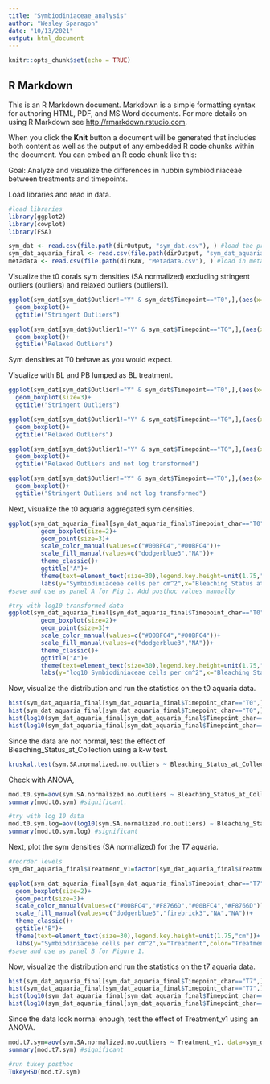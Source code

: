 ```yaml
---
title: "Symbiodiniaceae_analysis"
author: "Wesley Sparagon"
date: "10/13/2021"
output: html_document
---
```


```r
knitr::opts_chunk$set(echo = TRUE)
```

## R Markdown

This is an R Markdown document. Markdown is a simple formatting syntax for authoring HTML, PDF, and MS Word documents. For more details on using R Markdown see <http://rmarkdown.rstudio.com>.

When you click the **Knit** button a document will be generated that includes both content as well as the output of any embedded R code chunks within the document. You can embed an R code chunk like this:

Goal: Analyze and visualize the differences in nubbin symbiodiniaceae between treatments and timepoints.

Load libraries and read in data.

```r
#load libraries
library(ggplot2)
library(cowplot)
library(FSA)

sym_dat <- read.csv(file.path(dirOutput, "sym_dat.csv"), ) #load the processed symbiodiniaceae data
sym_dat_aquaria_final <- read.csv(file.path(dirOutput, "sym_dat_aquaria_final.csv")) #load in the processed symbiodiniaceae data by aquaria
metadata <- read.csv(file.path(dirRAW, "Metadata.csv"), ) #load in metadata
```


Visualize the t0 corals sym densities (SA normalized) excluding stringent outliers (outliers) and relaxed outliers (outliers1).

```r
ggplot(sym_dat[sym_dat$Outlier!="Y" & sym_dat$Timepoint=="T0",],(aes(x=Collection_Bleaching_Level,y=log10.sym.SA,color=Collection_Bleaching_Level)))+
  geom_boxplot()+
  ggtitle("Stringent Outliers")

ggplot(sym_dat[sym_dat$Outlier1!="Y" & sym_dat$Timepoint=="T0",],(aes(x=Collection_Bleaching_Level,y=log10.sym.SA,color=Collection_Bleaching_Level)))+
  geom_boxplot()+
  ggtitle("Relaxed Outliers")
```

Sym densities at T0 behave as you would expect.

Visualize with BL and PB lumped as BL treatment.

```r
ggplot(sym_dat[sym_dat$Outlier!="Y" & sym_dat$Timepoint=="T0",],(aes(x=Collection_Bleaching_Level1,y=log10.sym.SA,color=Collection_Bleaching_Level1)))+
  geom_boxplot(size=3)+
  ggtitle("Stringent Outliers")

ggplot(sym_dat[sym_dat$Outlier1!="Y" & sym_dat$Timepoint=="T0",],(aes(x=Collection_Bleaching_Level1,y=log10.sym.SA,color=Collection_Bleaching_Level1)))+
  geom_boxplot()+
  ggtitle("Relaxed Outliers")

ggplot(sym_dat[sym_dat$Outlier1!="Y" & sym_dat$Timepoint=="T0",],(aes(x=Collection_Bleaching_Level1,y=sym.SA,color=Collection_Bleaching_Level1)))+
  geom_boxplot()+
  ggtitle("Relaxed Outliers and not log transformed")

ggplot(sym_dat[sym_dat$Outlier!="Y" & sym_dat$Timepoint=="T0",],(aes(x=Collection_Bleaching_Level1,y=sym.SA,color=Collection_Bleaching_Level1)))+
  geom_boxplot()+
  ggtitle("Stringent Outliers and not log transformed")
```

Next, visualize the t0 aquaria aggregated sym densities.

```r
ggplot(sym_dat_aquaria_final[sym_dat_aquaria_final$Timepoint_char=="T0",],aes(x=Bleaching_Status_at_Collection,y=sym.SA.normalized.no.outliers,color=Bleaching_Status_at_Collection,fill=Bleaching_Status_at_Collection))+
         geom_boxplot(size=2)+
         geom_point(size=3)+
         scale_color_manual(values=c("#00BFC4","#00BFC4"))+
         scale_fill_manual(values=c("dodgerblue3","NA"))+
         theme_classic()+
         ggtitle("A")+
         theme(text=element_text(size=30),legend.key.height=unit(1.75,"cm"))+
         labs(y="Symbiodiniaceae cells per cm^2",x="Bleaching Status at Collection",color="Bleaching Status at Collection",fill="Bleaching Status at Collection")
#save and use as panel A for Fig 1. Add posthoc values manually

#try with log10 transformed data
ggplot(sym_dat_aquaria_final[sym_dat_aquaria_final$Timepoint_char=="T0",],aes(x=Bleaching_Status_at_Collection,y=log10(sym.SA.normalized.no.outliers1),color=Bleaching_Status_at_Collection,fill=Bleaching_Status_at_Collection))+
         geom_boxplot(size=2)+
         geom_point(size=3)+
         scale_color_manual(values=c("#00BFC4","#00BFC4"))+
         scale_fill_manual(values=c("dodgerblue3","NA"))+
         theme_classic()+
         ggtitle("A")+
         theme(text=element_text(size=30),legend.key.height=unit(1.75,"cm"))+
         labs(y="log10 Symbiodiniaceae cells per cm^2",x="Bleaching Status at Collection",color="Bleaching Status at Collection",fill="Bleaching Status at Collection")

```

Now, visualize the distribution and run the statistics on the t0 aquaria data.

```r
hist(sym_dat_aquaria_final[sym_dat_aquaria_final$Timepoint_char=="T0",]$sym.SA.normalized.no.outliers) #not normal
hist(sym_dat_aquaria_final[sym_dat_aquaria_final$Timepoint_char=="T0",]$sym.SA.normalized.no.outliers1) #try with the other outlier criteria. still not normal
hist(log10(sym_dat_aquaria_final[sym_dat_aquaria_final$Timepoint_char=="T0",]$sym.SA.normalized.no.outliers)) #not normal
hist(log10(sym_dat_aquaria_final[sym_dat_aquaria_final$Timepoint_char=="T0",]$sym.SA.normalized.no.outliers1)) #not normal
```

Since the data are not normal, test the effect of Bleaching_Status_at_Collection using a k-w test.

```r
kruskal.test(sym.SA.normalized.no.outliers ~ Bleaching_Status_at_Collection, sym_dat_aquaria_final[sym_dat_aquaria_final$Timepoint_char=="T0",]) #significant
```

Check with ANOVA,

```r
mod.t0.sym=aov(sym.SA.normalized.no.outliers ~ Bleaching_Status_at_Collection, data=sym_dat_aquaria_final[sym_dat_aquaria_final$Timepoint_char=="T0",])
summary(mod.t0.sym) #significant.

#try with log 10 data
mod.t0.sym.log=aov(log10(sym.SA.normalized.no.outliers) ~ Bleaching_Status_at_Collection, data=sym_dat_aquaria_final[sym_dat_aquaria_final$Timepoint_char=="T0",])
summary(mod.t0.sym.log) #significant
```

Next, plot the sym densities (SA normalized) for the T7 aquaria.

```r
#reorder levels
sym_dat_aquaria_final$Treatment_v1=factor(sym_dat_aquaria_final$Treatment_v1, levels = c("Non-bleached + Ambient", "Non-bleached + Heated", "Bleached + Ambient", "Bleached + Heated"))

ggplot(sym_dat_aquaria_final[sym_dat_aquaria_final$Timepoint_char=="T7",],aes(x=Treatment_v1,y=sym.SA.normalized.no.outliers,color=Treatment_v1,fill=Treatment_v1))+
  geom_boxplot(size=2)+
  geom_point(size=3)+
  scale_color_manual(values=c("#00BFC4","#F8766D","#00BFC4","#F8766D"))+
  scale_fill_manual(values=c("dodgerblue3","firebrick3","NA","NA"))+
  theme_classic()+
  ggtitle("B")+
  theme(text=element_text(size=30),legend.key.height=unit(1.75,"cm"))+
  labs(y="Symbiodiniaceae cells per cm^2",x="Treatment",color="Treatment",fill="Treatment")
#save and use as panel B for Figure 1.
```

Now, visualize the distribution and run the statistics on the t7 aquaria data.

```r
hist(sym_dat_aquaria_final[sym_dat_aquaria_final$Timepoint_char=="T7",]$sym.SA.normalized.no.outliers) #normal-ish
hist(sym_dat_aquaria_final[sym_dat_aquaria_final$Timepoint_char=="T7",]$sym.SA.normalized.no.outliers1) #a little less normal looking
hist(log10(sym_dat_aquaria_final[sym_dat_aquaria_final$Timepoint_char=="T7",]$sym.SA.normalized.no.outliers)) #normal ish
hist(log10(sym_dat_aquaria_final[sym_dat_aquaria_final$Timepoint_char=="T7",]$sym.SA.normalized.no.outliers1)) #more normal.
```

Since the data look normal enough, test the effect of Treatment_v1 using an ANOVA.

```r
mod.t7.sym=aov(sym.SA.normalized.no.outliers ~ Treatment_v1, data=sym_dat_aquaria_final[sym_dat_aquaria_final$Timepoint_char=="T7",])
summary(mod.t7.sym) #significant

#run tukey posthoc
TukeyHSD(mod.t7.sym)
```

